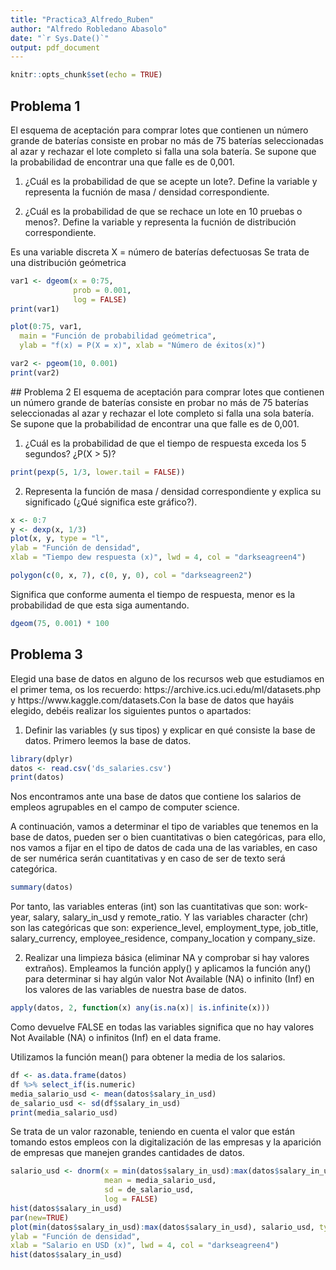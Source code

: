 ---
title: "Practica3_Alfredo_Ruben"
author: "Alfredo Robledano Abasolo"
date: "`r Sys.Date()`"
output: pdf_document
---

```{r setup, include=FALSE}
knitr::opts_chunk$set(echo = TRUE)
```
## Problema 1

El esquema de aceptación para comprar lotes que contienen un número grande de baterías
consiste en probar no más de 75 baterías seleccionadas al azar y rechazar el lote completo si
falla una sola batería. Se supone que la probabilidad de encontrar una que falle es de 0,001.

1. ¿Cuál es la probabilidad de que se acepte un lote?. Define la variable y representa la
fucnión de masa / densidad correspondiente.

2. ¿Cuál es la probabilidad de que se rechace un lote en 10 pruebas o menos?. Define la
variable y representa la fucnión de distribución correspondiente.

Es una variable discreta
X = número de baterías defectuosas
Se trata de una distribución geómetrica
```{r}
var1 <- dgeom(x = 0:75,
              prob = 0.001,
              log = FALSE)
print(var1)

plot(0:75, var1,
  main = "Función de probabilidad geómetrica",
  ylab = "f(x) = P(X = x)", xlab = "Número de éxitos(x)")
```

  \textbf {La probabilidad de que el lote sea retirado es de: 0.0009277087}
  \textbf{b)
  P(lote se rechace con 10 pruebas o menos):}
```{r}
var2 <- pgeom(10, 0.001)
print(var2)
```
  \textbf{La probabilidad es de: 0.01094516}
## Problema 2
El esquema de aceptación para comprar lotes que contienen un número grande de baterías
consiste en probar no más de 75 baterías seleccionadas al azar y rechazar el lote completo si
falla una sola batería. Se supone que la probabilidad de encontrar una que falle es de 0,001.

1. ¿Cuál es la probabilidad de que el tiempo de respuesta exceda los 5 segundos? ¿P(X > 5)?
```{r}
print(pexp(5, 1/3, lower.tail = FALSE))
```

2. Representa la función de masa / densidad correspondiente y explica su significado (¿Qué significa este gráfico?).

```{r}
x <- 0:7
y <- dexp(x, 1/3)
plot(x, y, type = "l",
ylab = "Función de densidad",
xlab = "Tiempo dew respuesta (x)", lwd = 4, col = "darkseagreen4")

polygon(c(0, x, 7), c(0, y, 0), col = "darkseagreen2")

```
Significa que conforme aumenta el tiempo de respuesta, menor es la probabilidad de que esta siga aumentando.
```{r}
dgeom(75, 0.001) * 100
```

## Problema 3
Elegid una base de datos en alguno de los recursos web que estudiamos en el primer tema, os los
recuerdo: https://archive.ics.uci.edu/ml/datasets.php y https://www.kaggle.com/datasets.Con
la base de datos que hayáis elegido, debéis realizar los siguientes puntos o apartados:

1. Definir las variables (y sus tipos) y explicar en qué consiste la base de datos.
Primero leemos la base de datos.
```{r}
library(dplyr)
datos <- read.csv('ds_salaries.csv')
print(datos)
```
Nos encontramos ante una base de datos que contiene los salarios de empleos agrupables en el campo de computer science.

A continuación, vamos a determinar el tipo de variables que tenemos en la base de datos, pueden ser o bien cuantitativas o bien categóricas, para ello, nos vamos a fijar en el tipo de datos de cada una de las variables, en caso de ser numérica serán cuantitativas y en caso de ser de texto será categórica.
```{r}
summary(datos)
```
Por tanto, las variables enteras (int) son las cuantitativas que son: work-year, salary, salary_in_usd y remote_ratio. Y las variables character (chr) son las categóricas que son: experience_level, employment_type, job_title, salary_currency, employee_residence, company_location y company_size.

2. Realizar una limpieza básica (eliminar NA y comprobar si hay valores extraños).
Empleamos la función apply() y aplicamos la función any() para determinar si hay algún valor Not Available (NA) o infinito (Inf) en los valores de las variables de nuestra base de datos.
```{r}
apply(datos, 2, function(x) any(is.na(x)| is.infinite(x)))
```
Como devuelve FALSE en todas las variables significa que no hay valores Not Available (NA) o infinitos (Inf) en el data frame.

Utilizamos la función mean() para obtener la media de los salarios.
```{r}
df <- as.data.frame(datos)
df %>% select_if(is.numeric)
media_salario_usd <- mean(datos$salary_in_usd)
de_salario_usd <- sd(df$salary_in_usd)
print(media_salario_usd)
```
Se trata de un valor razonable, teniendo en cuenta el valor que están tomando estos empleos con la digitalización de las empresas y la aparición de empresas que manejen grandes cantidades de datos.
```{r}
salario_usd <- dnorm(x = min(datos$salary_in_usd):max(datos$salary_in_usd),
                     mean = media_salario_usd,
                     sd = de_salario_usd,
                     log = FALSE)
hist(datos$salary_in_usd)
par(new=TRUE)
plot(min(datos$salary_in_usd):max(datos$salary_in_usd), salario_usd, type = "l",
ylab = "Función de densidad",
xlab = "Salario en USD (x)", lwd = 4, col = "darkseagreen4")
hist(datos$salary_in_usd)
```


